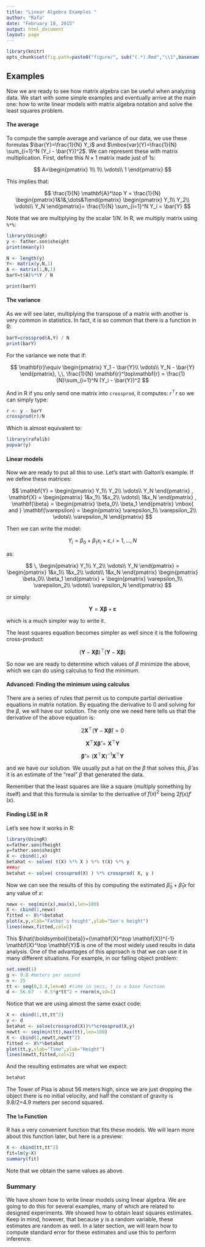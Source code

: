 ```yaml
---
title: "Linear Algebra Examples "
author: "Rafa"
date: "February 18, 2015"
output: html_document
layout: page
---
```


```r
library(knitr)
opts_chunk$set(fig.path=paste0("figure/", sub("(.*).Rmd","\\1",basename(knitr:::knit_concord$get('infile'))), "-"))
```

## Examples 

Now we are ready to see how matrix algebra can be useful when analyzing data. We start with some simple examples and eventually arrive at the main one: how to write linear models with matrix algebra notation and solve the least squares problem.


#### The average

To compute the sample average and variance of our data, we use these formulas $\bar{Y}=\frac{1}{N} Y_i$ and $\mbox{var}(Y)=\frac{1}{N} \sum_{i=1}^N (Y_i - \bar{Y})^2$. We can represent these with matrix multiplication. First, define this $N \times 1$ matrix made just of 1s:

$$
A=\begin{pmatrix}
1\\
1\\
\vdots\\
1
\end{pmatrix}
$$

This implies that:

$$
\frac{1}{N}
\mathbf{A}^\top Y = \frac{1}{N}
\begin{pmatrix}1&1&,\dots&1\end{pmatrix}
\begin{pmatrix}
Y_1\\
Y_2\\
\vdots\\
Y_N
\end{pmatrix}=
\frac{1}{N} \sum_{i=1}^N Y_i
= \bar{Y}
$$

Note that we are multiplying by the scalar $1/N$. In R, we multiply matrix using `%*%`:

```r
library(UsingR)
y <- father.son$sheight
print(mean(y))

N <- length(y)
Y<- matrix(y,N,1)
A <- matrix(1,N,1)
barY=t(A)%*%Y / N

print(barY)
```

#### The variance

As we will see later, multiplying the transpose of a matrix with another is very common in statistics. In fact, it is so common that there is a function in R:

```r
barY=crossprod(A,Y) / N
print(barY)
```

For the variance we note that if:

$$
\mathbf{r}\equiv \begin{pmatrix}
Y_1 - \bar{Y}\\
\vdots\\
Y_N - \bar{Y}
\end{pmatrix}, \,\,
\frac{1}{N} \mathbf{r}^\top\mathbf{r} = 
\frac{1}{N}\sum_{i=1}^N (Y_i - \bar{Y})^2
$$

And in R if you only send one matrix into `crossprod`, it computes: $r^\top r$ so we can simply type:

```r
r <- y - barY
crossprod(r)/N
```

Which is almost equivalent to:
```r
library(rafalib)
popvar(y) 
```

#### Linear models

Now we are ready to put all this to use. Let's start with Galton's example. If we define these matrices:
 
$$
\mathbf{Y} = \begin{pmatrix}
Y_1\\
Y_2\\
\vdots\\
Y_N
\end{pmatrix}
,
\mathbf{X} = \begin{pmatrix}
1&x_1\\
1&x_2\\
\vdots\\
1&x_N
\end{pmatrix}
,
\mathbf{\beta} = \begin{pmatrix}
\beta_0\\
\beta_1
\end{pmatrix} \mbox{ and }
\mathbf{\varepsilon} = \begin{pmatrix}
\varepsilon_1\\
\varepsilon_2\\
\vdots\\
\varepsilon_N
\end{pmatrix}
$$



Then we can write the model:

$$ 
Y_i = \beta_0 + \beta_1 x_i + \varepsilon, i=1,\dots,N 
$$

as: 


$$
\,
\begin{pmatrix}
Y_1\\
Y_2\\
\vdots\\
Y_N
\end{pmatrix} = 
\begin{pmatrix}
1&x_1\\
1&x_2\\
\vdots\\
1&x_N
\end{pmatrix}
\begin{pmatrix}
\beta_0\\
\beta_1
\end{pmatrix} +
\begin{pmatrix}
\varepsilon_1\\
\varepsilon_2\\
\vdots\\
\varepsilon_N
\end{pmatrix}
$$

or simply: 

$$
\mathbf{Y}=\mathbf{X}\boldsymbol{\beta}+\boldsymbol{\varepsilon}
$$

which is a much simpler way to write it. 


The least squares equation becomes simpler as well since it is the following cross-product:

$$
(\mathbf{Y}-\mathbf{X}\boldsymbol{\beta})^\top
(\mathbf{Y}-\mathbf{X}\boldsymbol{\beta})
$$

So now we are ready to determine which values of $\beta$ minimize the above, which we  can do  using calculus to find the minimum. 

#### Advanced: Finding the minimum using calculus

There are a series of rules that permit us to compute partial derivative equations in matrix notation. By equating the derivative to 0 and solving for the $\beta$, we will have our solution. The only one we need here tells us that the derivative of the above equation is:

$$
2 \mathbf{X}^\top (\mathbf{Y} - \mathbf{X} \boldsymbol{\hat{\beta}})=0
$$

$$
\mathbf{X}^\top \mathbf{X} \boldsymbol{\hat{\beta}} = \mathbf{X}^\top \mathbf{Y}   
$$


$$
\boldsymbol{\hat{\beta}} = (\mathbf{X}^\top \mathbf{X})^{-1} \mathbf{X}^\top \mathbf{Y}   
$$

and we have our solution. We usually put a hat on the $\beta$ that solves this, $\hat{\beta}$ as it is an estimate of the "real" $\beta$ that generated the data.

Remember that the least squares are like a square (multiply something by itself) and that this formula is similar to the derivative of $f(x)^2$ being $2f(x)f\prime (x)$. 


#### Finding LSE in R

Let's see how it works in R:

```r
library(UsingR)
x=father.son$fheight
y=father.son$sheight
X <- cbind(1,x)
betahat <- solve( t(X) %*% X ) %*% t(X) %*% y
###or
betahat <- solve( crossprod(X) ) %*% crossprod( X, y )
```


Now we can see the results of this by computing the estimated $\hat{\beta}_0+\hat{\beta}_1 x$ for any value of $x$:

```r
newx <- seq(min(x),max(x),len=100)
X <- cbind(1,newx)
fitted <- X%*%betahat
plot(x,y,xlab="Father's height",ylab="Son's height")
lines(newx,fitted,col=2)
```

This $\hat{\boldsymbol{\beta}}=(\mathbf{X}^\top \mathbf{X})^{-1} \mathbf{X}^\top \mathbf{Y}$ is one of the most widely used results in data analysis. One of the advantages of this approach is that we can use it in many different situations.  For example, in our falling object problem: 
 
```r
set.seed(1)
g <- 9.8 #meters per second
n <- 25
tt <- seq(0,3.4,len=n) #time in secs, t is a base function
d <- 56.67  - 0.5*g*tt^2 + rnorm(n,sd=1)
```

Notice that we are using almost the same exact code:


```r
X <- cbind(1,tt,tt^2)
y <- d
betahat <- solve(crossprod(X))%*%crossprod(X,y)
newtt <- seq(min(tt),max(tt),len=100)
X <- cbind(1,newtt,newtt^2)
fitted <- X%*%betahat
plot(tt,y,xlab="Time",ylab="Height")
lines(newtt,fitted,col=2)
```

And the resulting estimates are what we expect:

```r
betahat
```

The Tower of Pisa is about 56 meters high, since we are just dropping the object there is no initial velocity, and half the constant of gravity is 9.8/2=4.9 meters per second squared.

#### The `lm` Function
R has a very convenient function that fits these models. We will learn more about this function later, but here is a preview:

```r
X <- cbind(tt,tt^2)
fit=lm(y~X)
summary(fit)
```

Note that we obtain the same values as above.

### Summary

We have shown how to write linear models using linear algebra. We are going to do this for several examples, many of which are related to designed experiments. We showed how to obtain least squares estimates. Keep in mind, however, that because $y$ is a random variable, these estimates are random as well. In a later section, we will learn how to compute standard error for these estimates and use this to perform inference.




